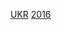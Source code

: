 {{National squad
 | name      = 2016年欧洲足球锦标赛乌克兰参赛名单
 | bg        = #FFD500
 | fg        = #005BBB
 | bordercolor = #005BBB
 | country   = 乌克兰
 | comp link = 2016年歐洲足球錦標賽
 | comp      = 2016年-{zh-hans:欧洲足球锦标赛;zh-hk:歐洲國家盃;zh-tw:歐洲足球錦標賽;}-
 | p1        = [[丹尼斯·博伊科|-{zh-hans:博伊科;zh-hk:貝爾高}-]]
 | p2        = {{le|博赫丹·布特科|Bohdan Butko|-{zh-hans:布特科;zh-hk:畢高}-}}
 | p3        = [[耶夫恩·哈切里迪|-{zh-hans:哈切里迪;zh-hk:卡卓列迪}-]]
 | p4        = [[阿纳托利·季莫什丘克|-{zh-hans:季莫什丘克;zh-hk:迪莫斯卓;zh-tw:蒂莫斯楚克;}-]] [[File:Captain sports.svg|10px|link=隊長 (足球)|alt=队长]]
 | p5        = [[亞歷山大·庫切爾|-{zh-cn:库切尔; zh-tw:庫切爾; zh-hk:古查;}-]]
 | p6        = [[塔拉斯·斯特帕宁科|-{zh-hans:斯特帕宁科;zh-hk:史迪彭蘭高}-]]
 | p7        = [[安德烈·亚尔莫连科|-{zh-hans:亚尔莫连科;zh-hk:耶莫蘭高}-]]
 | p8        = [[罗曼·佐祖利亞|-{zh-hans:佐祖利亚;zh-hk:蘇素亞}-]]
 | p9        = [[維克托·高維蘭高|-{zh-hans:科瓦连科;zh-hk:高維蘭高;zh-tw:高維蘭高}-]]
 | p10       = [[耶夫恩·科諾普里安卡|-{zh-hans:科诺普里安卡;zh-hk:高路比恩卡;zh-hant:科諾普里安卡;}-]]
 | p11       = [[耶夫恩·謝列茲尼奧夫|-{zh-hans:塞列兹诺夫;zh-hant:謝列茲尼奧夫;zh-hk:沙列斯尼約夫}-]]
 | p12       = [[安德烈·皮亞托夫|-{zh-hans:皮亚托夫;zh-hk:彼亞杜夫;zh-tw:皮亞托夫;}-]]
 | p13       = {{le|维亚切斯拉夫·舍夫丘克|Vyacheslav Shevchuk|-{zh-hans:舍夫丘克;zh-hk:舒夫卓克}-}}
 | p14       = [[魯斯蘭·羅坦|-{zh-hans:罗坦;zh-hk:洛坦;zh-tw:羅坦;}-]]
 | p15       = {{le|皮利普·布德基夫斯基|Pylyp Budkivskyi|-{zh-hans:布德基夫斯基;zh-hk:保基夫斯基}-}}
 | p16       = {{le|谢尔盖·赛多尔丘克|Serhiy Sydorchuk|-{zh-hans:赛多尔丘克;zh-hk:施多卓克}-}}
 | p17       = [[阿特姆·费德茨基|-{zh-hans:费德茨基;zh-hk:費迪斯基}-]]
 | p18       = {{le|谢尔盖·雷尔巴卡|Serhiy Rybalka|-{zh-hans:雷尔巴卡;zh-hk:利巴卡}-}}
 | p19       = [[丹尼斯·加爾馬什|-{zh-hans:加尔马什;zh-hant:加爾馬什;zh-hk:加馬殊}-]]
 | p20       = [[亞羅斯拉夫·拉基茨基|-{zh-hans:拉基茨基;zh-hant:拉基茨基;zh-hk:拉傑斯基}-]]
 | p21       = [[奧歷山大·辛真高|-{zh-cn:津琴科;zh-hk:辛真高;zh-tw:津琴科;}-]]
 | p22       = [[奥列克山大·卡拉瓦耶夫|-{zh-hans:卡拉瓦耶夫;zh-hk:卡拉華耶夫}-]]
 | p23       = {{le|米基塔·舍甫琴科|Mykyta Shevchenko|-{zh-hans:舍甫琴科;zh-hk:舒夫真高}-}}
 | coach       ={{le|米哈伊洛·弗门科|Mykhaylo Fomenko|-{zh-hans:弗门科;zh-hk:科文高}-}}
}}<noinclude>
[[Category:2016年欧洲足球锦标赛参赛名单模板|UKR]]
[[Category:乌克兰国家足球队模板|2016]]
</noinclude>